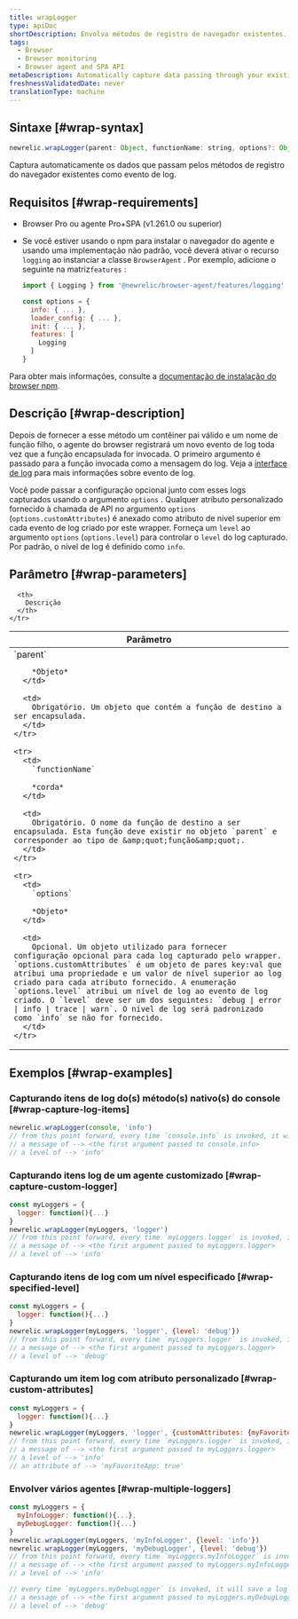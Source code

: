 ```yaml
---
title: wrapLogger
type: apiDoc
shortDescription: Envolva métodos de registro de navegador existentes.
tags:
  - Browser
  - Browser monitoring
  - Browser agent and SPA API
metaDescription: Automatically capture data passing through your existing browser logging methods as log events.
freshnessValidatedDate: never
translationType: machine
---
```


## Sintaxe [#wrap-syntax]

```js
newrelic.wrapLogger(parent: Object, functionName: string, options?: Object<{ customAttributes?: Object, level?: 'debug|error|info|trace|warn'}>)
```

Captura automaticamente os dados que passam pelos métodos de registro do navegador existentes como evento de log.

## Requisitos [#wrap-requirements]

* Browser Pro ou agente Pro+SPA (v1.261.0 ou superior)

* Se você estiver usando o npm para instalar o navegador do agente e usando uma implementação não padrão, você deverá ativar o recurso `logging` ao instanciar a classe `BrowserAgent` . Por exemplo, adicione o seguinte na matriz`features` :

  ```js
  import { Logging } from '@newrelic/browser-agent/features/logging'

  const options = {
    info: { ... },
    loader_config: { ... },
    init: { ... },
    features: [
      Logging
    ]
  }
  ```

Para obter mais informações, consulte a [documentação de instalação do browser npm](https://www.npmjs.com/package/@newrelic/browser-agent#new-relic-browser-agent).

## Descrição [#wrap-description]

Depois de fornecer a esse método um contêiner pai válido e um nome de função filho, o agente do browser registrará um novo evento de log toda vez que a função encapsulada for invocada. O primeiro argumento é passado para a função invocada como a mensagem do log. Veja a [interface de log](/docs/logs/ui-data/use-logs-ui/) para mais informações sobre evento de log.

Você pode passar a configuração opcional junto com esses logs capturados usando o argumento `options` . Qualquer atributo personalizado fornecido à chamada de API no argumento `options` (`options.customAttributes`) é anexado como atributo de nível superior em cada evento de log criado por este wrapper. Forneça um `level` ao argumento `options` (`options.level`) para controlar o `level` do log capturado. Por padrão, o nível de log é definido como `info`.

## Parâmetro [#wrap-parameters]

<table>
  <thead>
    <tr>
      <th width="25%">
        Parâmetro
      </th>

      <th>
        Descrição
      </th>
    </tr>
  </thead>

  <tbody>
    <tr>
      <td>
        `parent`

        *Objeto*
      </td>

      <td>
        Obrigatório. Um objeto que contém a função de destino a ser encapsulada.
      </td>
    </tr>

    <tr>
      <td>
        `functionName`

        *corda*
      </td>

      <td>
        Obrigatório. O nome da função de destino a ser encapsulada. Esta função deve existir no objeto `parent` e corresponder ao tipo de &amp;quot;função&amp;quot;.
      </td>
    </tr>

    <tr>
      <td>
        `options`

        *Objeto*
      </td>

      <td>
        Opcional. Um objeto utilizado para fornecer configuração opcional para cada log capturado pelo wrapper. `options.customAttributes` é um objeto de pares key:val que atribui uma propriedade e um valor de nível superior ao log criado para cada atributo fornecido. A enumeração `options.level` atribui um nível de log ao evento de log criado. O `level` deve ser um dos seguintes: `debug | error | info | trace | warn`. O nível de log será padronizado como `info` se não for fornecido.
      </td>
    </tr>
  </tbody>
</table>

## Exemplos [#wrap-examples]

### Capturando itens de log do(s) método(s) nativo(s) do console [#wrap-capture-log-items]

```js
newrelic.wrapLogger(console, 'info')
// from this point forward, every time `console.info` is invoked, it will save a log event with:
// a message of --> <the first argument passed to console.info>
// a level of --> 'info'
```

### Capturando itens log de um agente customizado [#wrap-capture-custom-logger]

```js
const myLoggers = {
  logger: function(){...}
}
newrelic.wrapLogger(myLoggers, 'logger')
// from this point forward, every time `myLoggers.logger` is invoked, it will save a log event with:
// a message of --> <the first argument passed to myLoggers.logger>
// a level of --> 'info'
```

### Capturando itens de log com um nível especificado [#wrap-specified-level]

```js
const myLoggers = {
  logger: function(){...}
}
newrelic.wrapLogger(myLoggers, 'logger', {level: 'debug'})
// from this point forward, every time `myLoggers.logger` is invoked, it will save a log event with:
// a message of --> <the first argument passed to myLoggers.logger>
// a level of --> 'debug'
```

### Capturando um item log com atributo personalizado [#wrap-custom-attributes]

```js
const myLoggers = {
  logger: function(){...}
}
newrelic.wrapLogger(myLoggers, 'logger', {customAttributes: {myFavoriteApp: true}})
// from this point forward, every time `myLoggers.logger` is invoked, it will save a log event with:
// a message of --> <the first argument passed to myLoggers.logger>
// a level of --> 'info'
// an attribute of --> 'myFavoriteApp: true'
```

### Envolver vários agentes [#wrap-multiple-loggers]

```js
const myLoggers = {
  myInfoLogger: function(){...},
  myDebugLogger: function(){...}
}
newrelic.wrapLogger(myLoggers, 'myInfoLogger', {level: 'info'})
newrelic.wrapLogger(myLoggers, 'myDebugLogger', {level: 'debug'})
// from this point forward, every time `myLoggers.myInfoLogger` is invoked, it will save a log event with:
// a message of --> <the first argument passed to myLoggers.myInfoLogger>
// a level of --> 'info'

// every time `myLoggers.myDebugLogger` is invoked, it will save a log event with:
// a message of --> <the first argument passed to myLoggers.myDebugLogger>
// a level of --> 'debug'
```